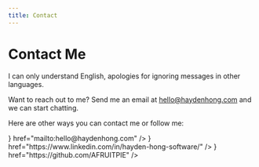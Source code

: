 ```yaml
---
title: Contact
---
```



# Contact Me

<Callout type="info" emoji="🌎">
I can only understand English, apologies for ignoring messages in other languages.
</Callout>

Want to reach out to me? Send me an email at hello@haydenhong.com and we can start chatting.

Here are other ways you can contact me or follow me:

<Cards>
  <Cards.Card
    title="Email"
    icon={<Mail />}
    href="mailto:hello@haydenhong.com"
  />
  <Cards.Card title="LinkedIn" icon={<Linkedin />} href="https://www.linkedin.com/in/hayden-hong-software/" />
  <Cards.Card title="GitHub" icon={<Github />} href="https://github.com/AFRUITPIE" />
</Cards>
